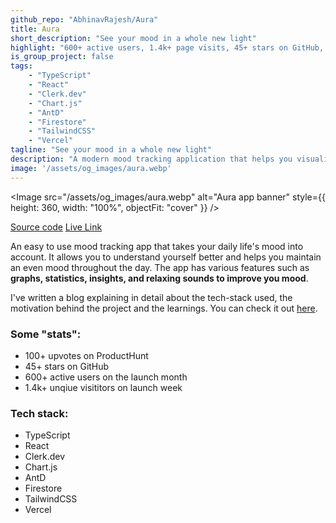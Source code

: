 ```yaml
---
github_repo: "AbhinavRajesh/Aura"
title: Aura
short_description: "See your mood in a whole new light"
highlight: "600+ active users, 1.4k+ page visits, 45+ stars on GitHub, 100+ upvotes on ProductHunt"
is_group_project: false
tags:
    - "TypeScript"
    - "React"
    - "Clerk.dev"
    - "Chart.js"
    - "AntD"
    - "Firestore"
    - "TailwindCSS"
    - "Vercel"
tagline: "See your mood in a whole new light"
description: "A modern mood tracking application that helps you visualize and understand your emotional patterns. Track your daily moods, add notes, and see beautiful visualizations of your emotional journey."
image: '/assets/og_images/aura.webp'
---
```


<Image
  src="/assets/og_images/aura.webp"
  alt="Aura app banner"
  style={{ height: 360, width: "100%", objectFit: "cover" }}
/>

<a href="https://github.com/AbhinavRajesh/Aura" target="_blank" rel="noopener noreferrer">Source code</a>
<a href="https://aura-ar.vercel.app" target="_blank" rel="noopener noreferrer">Live Link</a>

An easy to use mood tracking app that takes your daily life's mood into account. It allows you to understand yourself better and helps you maintain an even mood throughout the day. The app has various features such as **graphs, statistics, insights, and relaxing sounds to improve you mood**.

I've written a blog explaining in detail about the tech-stack used, the motivation behind the project and the learnings. You can check it out <a href="https://blog.abhinavrajesh.com/introducing-aura-see-your-mood-in-a-whole-new-light" target="_blank" rel="noopener noreferrer">here</a>.

### Some "stats":
- 100+ upvotes on ProductHunt
- 45+ stars on GitHub
- 600+ active users on the launch month
- 1.4k+ unqiue visititors on launch week

### Tech stack:
- TypeScript
- React
- Clerk.dev
- Chart.js
- AntD
- Firestore
- TailwindCSS
- Vercel